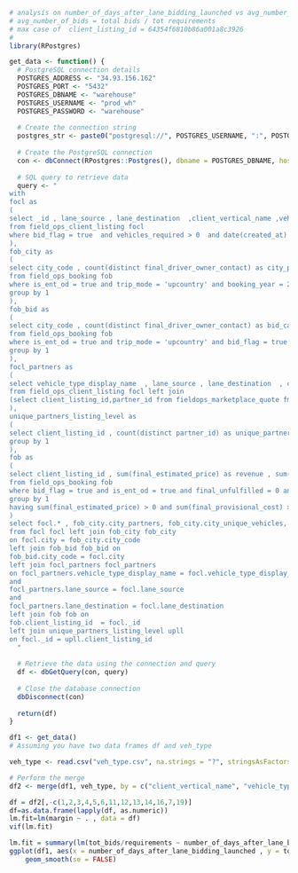 ```{r}
# analysis on number_of_days_after_lane_bidding_launched vs avg_number_of_bids 
# avg_number_of_bids = total bids / tot requirements 
# max case of  client_listing_id = 64354f6810b86a001a8c3926
#
library(RPostgres)

get_data <- function() {
  # PostgreSQL connection details
  POSTGRES_ADDRESS <- "34.93.156.162"
  POSTGRES_PORT <- "5432"
  POSTGRES_DBNAME <- "warehouse"
  POSTGRES_USERNAME <- "prod_wh"
  POSTGRES_PASSWORD <- "warehouse"
  
  # Create the connection string
  postgres_str <- paste0("postgresql://", POSTGRES_USERNAME, ":", POSTGRES_PASSWORD, "@", POSTGRES_ADDRESS, ":", POSTGRES_PORT, "/", POSTGRES_DBNAME)
  
  # Create the PostgreSQL connection
  con <- dbConnect(RPostgres::Postgres(), dbname = POSTGRES_DBNAME, host = POSTGRES_ADDRESS, port = POSTGRES_PORT, user = POSTGRES_USERNAME, password = POSTGRES_PASSWORD)
  
  # SQL query to retrieve data
  query <- "
with
focl as 
(
select _id , lane_source , lane_destination  ,client_vertical_name ,vehicle_type_display_name ,city, number_of_bids , vehicles_required ,  number_of_bids / vehicles_required as bids_per_veh_reqd, distance  
from field_ops_client_listing focl 
where bid_flag = true  and vehicles_required > 0  and date(created_at) < '2023-06-26' and upper(lane_source) like '%%UDHAM%%' 
),
fob_city as 
(
select city_code , count(distinct final_driver_owner_contact) as city_partners , count(distinct used_vehicle_number) as city_unique_vehicles 
from field_ops_booking fob 
where is_ent_od = true and trip_mode = 'upcountry' and booking_year = 2023
group by 1
),
fob_bid as 
(
select city_code , count(distinct final_driver_owner_contact) as bid_case_city_partners , count(distinct used_vehicle_number) as bid_case_city_unique_vehicles 
from field_ops_booking fob 
where is_ent_od = true and trip_mode = 'upcountry' and bid_flag = true 
group by 1
),
focl_partners as 
(
select vehicle_type_display_name  , lane_source , lane_destination  , count(distinct partner_id) as lc_partners 
from field_ops_client_listing focl left join 
(select client_listing_id,partner_id from fieldops_marketplace_quote fmq where bid_flag = true ) fmq on focl._id = fmq.client_listing_id where  bid_flag = true and vehicles_required > 0 group by 1,2,3
),
unique_partners_listing_level as 
(
select client_listing_id , count(distinct partner_id) as unique_partners_listing_level from fieldops_marketplace_quote fmq where bid_flag = true 
group by 1 
),
fob as 
(
select client_listing_id , sum(final_estimated_price) as revenue , sum(final_provisional_cost) as cost , round(100*(sum(final_estimated_price) - sum(final_provisional_cost))/sum(final_estimated_price),2) as margin 
from field_ops_booking fob 
where bid_flag = true and is_ent_od = true and final_unfulfilled = 0 and is_active = true and trip_mode = 'upcountry' 
group by 1
having sum(final_estimated_price) > 0 and sum(final_provisional_cost) > 0 
)
select focl.* , fob_city.city_partners, fob_city.city_unique_vehicles, fob_bid.bid_case_city_partners ,  fob_bid.bid_case_city_unique_vehicles, focl_partners.lc_partners, fob.revenue, fob.cost, fob.margin  , upll.unique_partners_listing_level
from focl focl left join fob_city fob_city 
on focl.city = fob_city.city_code
left join fob_bid fob_bid on 
fob_bid.city_code = focl.city
left join focl_partners focl_partners 
on focl_partners.vehicle_type_display_name = focl.vehicle_type_display_name
and 
focl_partners.lane_source = focl.lane_source
and 
focl_partners.lane_destination = focl.lane_destination
left join fob fob on
fob.client_listing_id  = focl._id
left join unique_partners_listing_level upll 
on focl._id = upll.client_listing_id
  "
  
  # Retrieve the data using the connection and query
  df <- dbGetQuery(con, query)
  
  # Close the database connection
  dbDisconnect(con)
  
  return(df)
}

df1 <- get_data()
# Assuming you have two data frames df and veh_type

veh_type <- read.csv("veh_type.csv", na.strings = "?", stringsAsFactors = T)

# Perform the merge
df2 <- merge(df1, veh_type, by = c("client_vertical_name", "vehicle_type_display_name", "city"), all.x = TRUE)

```


```{r}
df = df2[,-c(1,2,3,4,5,6,11,12,13,14,16,7,19)]
df=as.data.frame(lapply(df, as.numeric))
lm.fit=lm(margin ~ . , data = df)
vif(lm.fit)
```


```{r}
lm.fit = summary(lm(tot_bids/requirements ~ number_of_days_after_lane_bidding_launched, data = df1))
ggplot(df1, aes(x = number_of_days_after_lane_bidding_launched , y = tot_bids/requirements )) +   geom_point() + geom_abline(intercept = coef(lm.fit)[1], slope = coef(lm.fit)[2], col = "deepskyblue3", size = 1) + 
    geom_smooth(se = FALSE)
```

